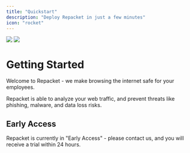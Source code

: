 ```yaml
---
title: "Quickstart"
description: "Deploy Repacket in just a few minutes"
icon: "rocket"
---
```


<Frame>
  <img className="block dark:hidden" src="images/1.png" />

  <img className="hidden dark:block" src="images/1.png" />
</Frame>

# Getting Started

Welcome to Repacket - we make browsing the internet safe for your employees. 

Repacket is able to analyze your web traffic, and prevent threats like phishing, malware, and data loss risks.&#x20;

## Early Access

Repacket is currently in "Early Access" - please contact us, and you will receive a trial within 24 hours.

  <CardGroup cols={1}>
    <Card title="Early Access" icon="shield" href="https://www.repacket.com/early-access" />
  </CardGroup>
